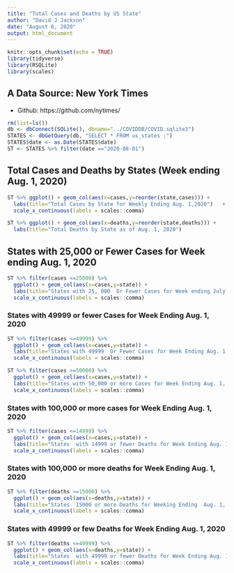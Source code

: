 ```yaml
---
title: "Total Cases and Deaths by US State"
author: "David J Jackson"
date: "August 6, 2020"
output: html_document
---
```


```r
knitr::opts_chunk$set(echo = TRUE)
library(tidyverse)
library(RSQLite)
library(scales)
```

## A Data Source: New York Times
* Github: https://github.com/nytimes/

```r
rm(list=ls())
db <- dbConnect(SQLite(), dbname="../COVIDDB/COVID.sqlite3")
STATES <- dbGetQuery(db, "SELECT * FROM us_states ;")
STATES$date <- as.Date(STATES$date)
ST <- STATES %>% filter(date =="2020-08-01")
```

## Total Cases and Deaths by States (Week ending Aug. 1, 2020)

```r
ST %>% ggplot() + geom_col(aes(x=cases,y=reorder(state,cases))) +
  labs(title="Total Cases by State for Weekly Ending Aug. 1,2020")   +
  scale_x_continuous(labels = scales::comma)
```

```r
ST %>% ggplot() + geom_col(aes(x=deaths,y=reorder(state,deaths))) +
  labs(title="Total Deaths by State as of Aug. 1, 2020") 
```

## States with 25,000 or Fewer Cases for Week ending Aug. 1, 2020

```r
ST %>% filter(cases <=25000) %>%
  ggplot() + geom_col(aes(x=cases,y=state)) +
  labs(title="States with 25, 000  Or Fewer Cases for Week ending July 31, 2020") +
  scale_x_continuous(labels = scales::comma)
```

### States with 49999 or fewer Cases for Week Ending Aug. 1, 2020 

```r
ST %>% filter(cases <=49999) %>%
  ggplot() + geom_col(aes(x=cases,y=state)) +
  labs(title="States with 49999  Or Fewer Cases for Week Ending Aug. 1, 2020") +
  scale_x_continuous(labels = scales::comma)
```
```r
ST %>% filter(cases >=50000) %>%
  ggplot() + geom_col(aes(x=cases,y=state)) +
  labs(title="States with 50,000 or more Cases for Week Ending Aug. 1, 2020") +
  scale_x_continuous(labels = scales::comma)
```

### States with 100,000 or more cases for Week Ending Aug. 1, 2020

```r
ST %>% filter(cases <=14999) %>%
  ggplot() + geom_col(aes(x=cases,y=state)) +
  labs(title="States  with 14999 or fewer Deaths for Week Ending Aug. 1, 2020") +
  scale_x_continuous(labels = scales::comma)
```

### States with 100,000 or more deaths for Week Ending Aug. 1, 2020

```r
ST %>% filter(deaths >=15000) %>%
  ggplot() + geom_col(aes(x=deaths,y=state)) +
  labs(title="States  15000 or more Deaths for Weeking Ending  Aug. 1, 2020") +
  scale_x_continuous(labels = scales::comma)
```

### States with 49999 or few Deaths for Week Ending  Aug. 1, 2020

```r
ST %>% filter(deaths <=49999) %>%
  ggplot() + geom_col(aes(x=deaths,y=state)) +
  labs(title="States  with 49999 or fewer Deaths for Week Ending Aug. 1, 2020") +
  scale_x_continuous(labels = scales::comma)
```